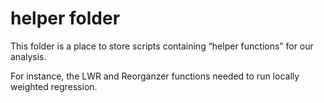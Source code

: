 helper folder
========================================================

This folder is a place to store scripts containing "helper functions" for our analysis.

For instance, the LWR and Reorganzer functions needed to run locally weighted regression.
